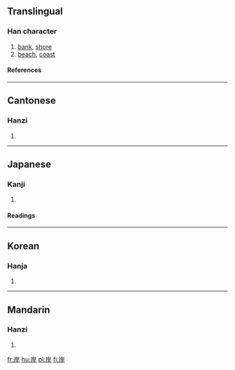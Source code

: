 ==Translingual==
===Han character===
{{Han char|rn=46|rad=山|as=05|sn=8|four=2224<sub>1</sub>|canj=山一一十 (UMMJ)}}
# [[bank]], [[shore]]
# [[beach]], [[coast]]
====References====
{{Han ref|kx=0310.030|dkj=08009|dj=0610.070|hdz=10766.040|uh=5CB8|ud=23736|bh=A9A4|bd=43428}}
----
==Cantonese==
===Hanzi===
{{yue-hanzi|jyut=|y=ngon6}}
# {{defn|Cantonese}}
----
==Japanese==
===Kanji===
{{ja-kanji|grade=3|rs=山05}}
# {{defn|Japanese}} 
====Readings====
{{ja-readings|on=[[がん]] (gan)|kun=[[きし]] (kishi)}}
----
==Korean==
===Hanja===
{{ko-hanja|hangeul=안|rv=an|mr=an}}
# {{defn|Korean}}
----
==Mandarin==
===Hanzi===
{{cmn-hanzi|pin=[[àn]] (an4)|wg=an<sup>4</sup>}}
# {{defn|Mandarin}}

[[fr:岸]]
[[hu:岸]]
[[pl:岸]]
[[fi:岸]]